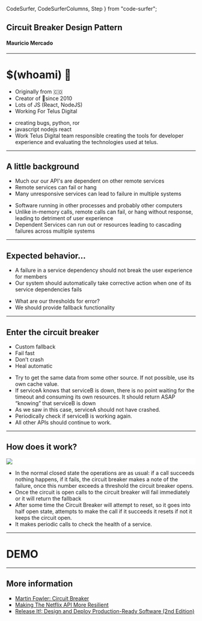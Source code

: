   CodeSurfer,
  CodeSurferColumns,
  Step
} from "code-surfer";



## Circuit Breaker Design Pattern
#### Mauricio Mercado

---

# $(whoami) 👋

<div>
  <ul>
    <Appear>
      <li>Originally from 🇨🇴</li>
      <li>Creator of 🐞since 2010</li>
      <li>Lots of JS (React, NodeJS)</li>
      <li>Working For Telus Digital</li>
    </Appear>
  </ul>
  <Notes>
    <ul>
      <li>creating bugs, python, ror</li>
      <li>javascript nodejs react</li>
      <li>
        Work Telus Digital team responsible creating the tools for
        developer experience and evaluating the technologies used at telus.
      </li>
    </ul>
  </Notes>
</div>

---

## A little background

<ListLayout>
  <ul>
    <Appear>
      <li>Much our our API's are dependent on other remote services</li>
      <li>Remote services can fail or hang</li>
      <li>Many unresponsive services can lead to failure in multiple systems</li>
    </Appear>
  </ul>
  <ul>
    <Notes>
      <li>Software running in other processes and probably other computers</li>
      <li>
        Unlike in-memory calls, remote calls can fail, or hang without response,
        leading to detriment of user experience
      </li>
      <li>
        Dependent Services can run out or resources leading to cascading failures
        across multiple systems
      </li>
    </Notes>
  </ul>
</ListLayout>

---

## Expected behavior...

<ListLayout>
  <ul>
    <Appear>
      <li>A failure in a service dependency should not break the user experience for members</li>
      <li>Our system should automatically take corrective action when one of its service dependencies fails</li>
    </Appear>
  </ul>
  <ul>
    <Notes>
      <li>What are our thresholds for error?</li>
      <li>We should provide fallback functionality</li>
    </Notes>
  </ul>
</ListLayout>

---

## Enter the circuit breaker

<ListLayout>
  <ul>
    <Appear>
      <li>Custom fallback</li>
      <li>Fail fast</li>
      <li>Don’t crash</li>
      <li>Heal automatic</li>
    </Appear>
  </ul>
  <ul>
    <Notes>
      <li>
        Try to get the same data from some other source. If not possible, use its own cache value.
      </li>
      <li>
        If serviceA knows that serviceB is down, there is no point waiting for
        the timeout and consuming its own resources. It should return ASAP “knowing” that serviceB is down
      </li>
      <li>As we saw in this case, serviceA should not have crashed.</li>
      <li>Periodically check if serviceB is working again.</li>
      <li>All other APIs should continue to work.</li>
    </Notes>
  </ul>
</ListLayout>

---

## How does it work?

<div>
  <div style="background: white">
    <img src={CircuitBreakerImg} />
  </div>
  <ul>
    <Notes>
      <li>
        In the normal closed state the operations are as usual:
        if a call succeeds nothing happens, if it fails, the circuit
        breaker makes a note of the failure, once this number exceeds a threshold
        the circuit breaker opens.
      </li>
      <li>
        Once the circuit is open calls to the circuit breaker will fail immediately or
        it will return the fallback
      </li>
      <li>
        After some time the Circuit Breaker will attempt to reset, so it goes into half
        open state, attempts to make the call if it succeeds it resets if not it keeps the
        circuit open.
      </li>
      <li>It makes periodic calls to check the health of a service.</li>
    </Notes>
  </ul>
</div>

---

# DEMO

---

## More information

 <ul style="list-style-type:square;">
  <li>
    <a href="https://martinfowler.com/bliki/CircuitBreaker.html">
      Martin Fowler: Circuit Breaker
    </a>
  </li>
  <li>
    <a href="https://medium.com/netflix-techblog/making-the-netflix-api-more-resilient-a8ec62159c2d">
      Making The Netflix API More Resilient
    </a>
  </li>
  <li>
    <a href="https://www.amazon.com/Release-Design-Deploy-Production-Ready-Software/dp/1680502395/">
      Release It!: Design and Deploy Production-Ready Software (2nd Edition)
    </a>
  </li>
</ul>